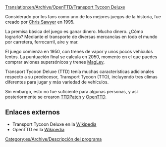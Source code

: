 [[Translation:en/Archive/OpenTTD/Transport Tycoon Deluxe]]

Considerado por los fans como uno de los mejores juegos de la historia, fue creado por [http://www.chrissawyer.com Chris Sawyer] en 1995.

La premisa básica del juego es ganar dinero. Mucho dinero. ¿Cómo lograrlo? Mediante el transporte de diversas mercancías en todo el mundo por carretera, ferrocarril, aire y mar.

El juego comienza en 1950, con trenes de vapor y unos pocos vehículos lentos. La puntuación final se calcula en 2050, momento en el que puedes comprar aviones supersónicos y trenes [[es/Manual/Base Set/MagLev|MagLev]].

Transport Tycoon Deluxe (TTD) tenía muchas características adicionales respecto a su predecesor, Transport Tycoon (TTO), incluyendo tres climas diferentes para jugar y más variedad de vehículos.

Sin embargo, esto no fue suficiente para algunas personas, y así posteriormente se crearon [[es/Archive/OpenTTD/TTDPatch|TTDPatch]] y [[es/Manual/Main Page|OpenTTD]].

==Enlaces externos==
* Transport Tycoon Deluxe en la [https://www.wikipedia.org/wiki/es:Transport_Tycoon Wikipedia]
* OpenTTD en la [https://www.wikipedia.org/wiki/es:OpenTTD Wikipedia]

[[Category:es/Archive/Descripción del programa]]